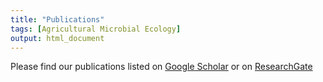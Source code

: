 ```yaml
---
title: "Publications"
tags: [Agricultural Microbial Ecology]
output: html_document
---
```

  
Please find our publications listed on [Google Scholar](https://scholar.google.com/citations?hl=en&user=7so5LmIAAAAJ&view_op=list_works&sortby=pubdate){target="_blank"}
or on [ResearchGate](https://www.researchgate.net/profile/Matthew_Bakker/research){target="_blank"}  